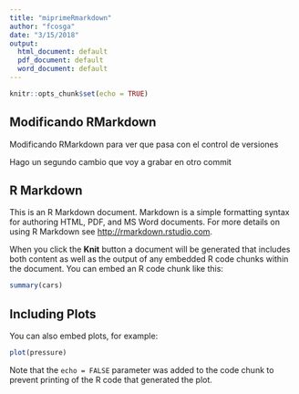 ```yaml
---
title: "miprimeRmarkdown"
author: "fcosga"
date: "3/15/2018"
output:
  html_document: default
  pdf_document: default
  word_document: default
---
```


```r
knitr::opts_chunk$set(echo = TRUE)
```

Modificando RMarkdown
---------------------

Modificando RMarkdown para ver que pasa con el control de versiones


Hago un segundo cambio que voy a grabar en otro commit


## R Markdown

This is an R Markdown document. Markdown is a simple formatting syntax for authoring HTML, PDF, and MS Word documents. For more details on using R Markdown see <http://rmarkdown.rstudio.com>.

When you click the **Knit** button a document will be generated that includes both content as well as the output of any embedded R code chunks within the document. You can embed an R code chunk like this:

```r
summary(cars)
```

## Including Plots

You can also embed plots, for example:

```r
plot(pressure)
```

Note that the `echo = FALSE` parameter was added to the code chunk to prevent printing of the R code that generated the plot.
